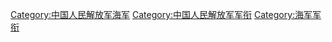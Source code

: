 {{Catmore}}

[[Category:中国人民解放军海军|Category:中国人民解放军海军]]
[[Category:中国人民解放军军衔|Category:中国人民解放军军衔]]
[[Category:海军军衔|Category:海军军衔]]